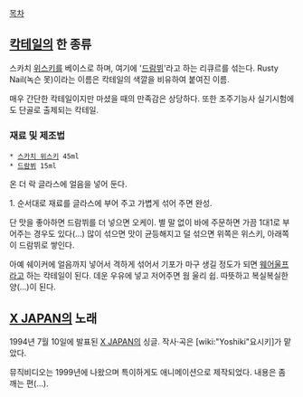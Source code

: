 [[목차]]

== [[칵테일]]의 한 종류 ==
스카치 [[위스키]]를 베이스로 하며, 여기에 '[[드람뷔]]'라고 하는 리큐르를 섞는다. Rusty Nail(녹슨 못)이라는 이름은 칵테일의 색깔을 비유하여 붙여진 이름.

매우 간단한 칵테일이지만 마셨을 때의 만족감은 상당하다. 또한 조주기능사 실기시험에도 단골로 출제되는 칵테일.

=== 재료 및 제조법 ===
 * [[스카치 위스키]] 45ml
 * [[드람뷔]] 15ml

온 더 락 글라스에 얼음을 넣어 둔다.

1. 순서대로 재료를 글라스에 부어 주고 가볍게 섞어 주면 완성.

단 맛을 좋아하면 드람뷔를 더 넣으면 오케이. 별 말 없이 바에 주문하면 가끔 1대1로 부어주는 경우도 있다(...) 많이 섞으면 맛이 균등해지고 덜 섞으면 위쪽은 위스키, 아래쪽이 드람뷔로 쌓인다.

아예 쉐이커에 얼음까지 넣어서 격하게 섞어서 기포가 마구 생길 정도가 되면 [[웨어울프]]라고 하는 칵테일이 된다. 데운 우유에 넣고 저어주면 웜 울리 쉽. 따뜻하고 복실복실한 양(...)이 된다.

== [[X JAPAN]]의 노래 ==
1994년 7월 10일에 발표된 [[X JAPAN]]의 싱글. 작사·곡은 [wiki:"Yoshiki"요시키]가 맡았다.

{{{#!html
<iframe width="480" height="360" src="//www.youtube.com/embed/M1dcM1pGZS8" frameborder="0" allowfullscreen></iframe>
}}}
뮤직비디오는 1999년에 나왔으며 특이하게도 애니메이션으로 제작되었다. 내용은 좀 깨는 편(...).
